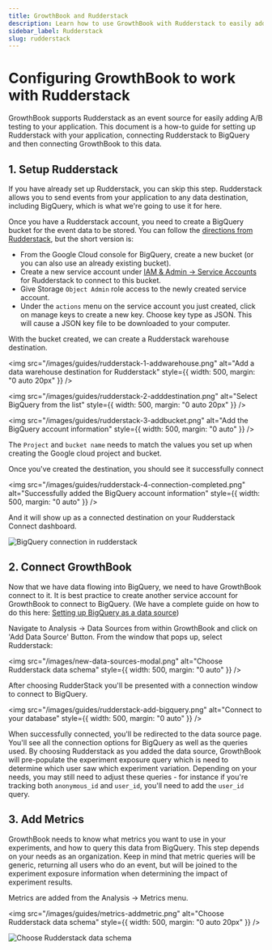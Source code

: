 ```yaml
---
title: GrowthBook and Rudderstack
description: Learn how to use GrowthBook with Rudderstack to easily add A/B testing to your application
sidebar_label: Rudderstack
slug: rudderstack
---
```


# Configuring GrowthBook to work with Rudderstack

GrowthBook supports Rudderstack as an event source for easily adding A/B testing to your application. This document is a
how-to guide for setting up Rudderstack with your application, connecting Rudderstack to BigQuery and then connecting
GrowthBook to this data.

## 1. Setup Rudderstack

If you have already set up Rudderstack, you can skip this step. Rudderstack allows you to send events from your application to any data destination, including BigQuery, which is what we're going to use it for here.

Once you have a Rudderstack account, you need to create a BigQuery bucket for the event data to be stored. You can follow the [directions from Rudderstack](https://www.rudderstack.com/docs/destinations/storage-platforms/google-cloud-storage/), but the short version is:

- From the Google Cloud console for BigQuery, create a new bucket (or you can also use an already existing bucket).
- Create a new service account under [IAM & Admin -> Service Accounts](https://console.cloud.google.com/iam-admin/serviceaccounts) for Rudderstack to connect to this bucket.
- Give Storage `Object Admin` role access to the newly created service account.
- Under the `actions` menu on the service account you just created, click on manage keys to create a new key. Choose key
  type as JSON. This will cause a JSON key file to be downloaded to your computer.

With the bucket created, we can create a Rudderstack warehouse destination.

<img
  src="/images/guides/rudderstack-1-addwarehouse.png"
  alt="Add a data warehouse destination for Rudderstack"
  style={{ width: 500, margin: "0 auto 20px" }}
/>

<img
  src="/images/guides/rudderstack-2-adddestination.png"
  alt="Select BigQuery from the list"
  style={{ width: 500, margin: "0 auto 20px" }}
/>

<img
  src="/images/guides/rudderstack-3-addbucket.png"
  alt="Add the BigQuery account information"
  style={{ width: 500, margin: "0 auto" }}
/>

The `Project` and `bucket name` needs to match the values you set up when creating the Google cloud project and bucket.

Once you've created the destination, you should see it successfully connect

<img
  src="/images/guides/rudderstack-4-connection-completed.png"
  alt="Successfully added the BigQuery account information"
  style={{ width: 500, margin: "0 auto" }}
/>

And it will show up as a connected destination on your Rudderstack Connect dashboard.

<img
  src="/images/guides/rudderstack-4.5-bigQueryDestination.png"
  alt="BigQuery connection in rudderstack"
/>

## 2. Connect GrowthBook

Now that we have data flowing into BigQuery, we need to have GrowthBook connect to it. It
is best practice to create another service account for GrowthBook to connect to BigQuery. 
(We have a complete guide on how to do this here: [Setting up BigQuery as a data source](/guide/bigquery))

Navigate to Analysis -> Data Sources from within GrowthBook and click on 'Add Data Source' 
Button. From the window that pops up, select Rudderstack:

<img
  src="/images/new-data-sources-modal.png"
  alt="Choose Rudderstack data schema"
  style={{ width: 500, margin: "0 auto" }}
/>

After choosing RudderStack you'll be presented with a connection window to connect to BigQuery. 

<img
  src="/images/guides/rudderstack-add-bigquery.png"
  alt="Connect to your database"
  style={{ width: 500, margin: "0 auto" }}
/>

When successfully connected, you'll be redirected to the data source page. You'll see all the connection 
options for BigQuery as well as the queries used. By choosing Rudderstack as you added the data source, GrowthBook 
will pre-populate the experiment exposure query which is need to determine which user saw which experiment variation. 
Depending on your needs, you may still need to adjust these queries - for instance if you're tracking both
`anonymous_id` and `user_id`, you'll need to add the `user_id` query.

## 3. Add Metrics

GrowthBook needs to know what metrics you want to use in your experiments, and how to query this data from BigQuery.
This step depends on your needs as an organization. Keep in mind that metric queries will be generic, returning all
users who do an event, but will be joined to the experiment exposure information when determining the impact of
experiment results.

Metrics are added from the Analysis -> Metrics menu.

<img
  src="/images/guides/metrics-addmetric.png"
  alt="Choose Rudderstack data schema"
  style={{ width: 500, margin: "0 auto 20px" }}
/>

<img
  src="/images/guides/metrics-metricoverview.png"
  alt="Choose Rudderstack data schema"
/>
